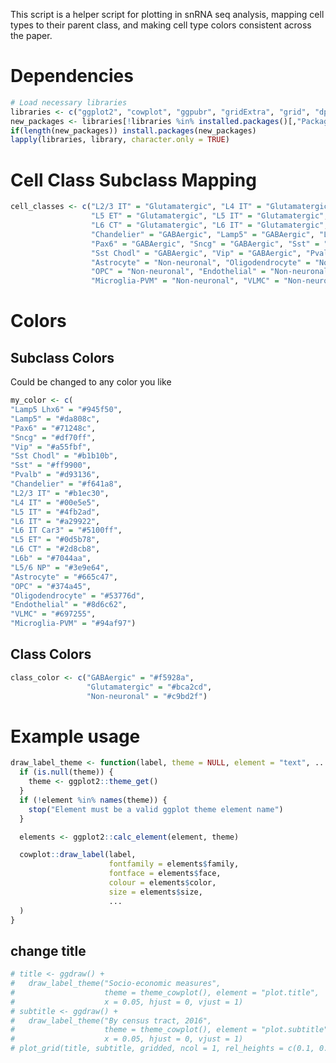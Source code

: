 This script is a helper script for plotting in snRNA seq analysis, mapping cell types to their parent class, and making cell type colors consistent across the paper.

# Dependencies
```r
# Load necessary libraries
libraries <- c("ggplot2", "cowplot", "ggpubr", "gridExtra", "grid", "dplyr", "tidyverse")
new_packages <- libraries[!libraries %in% installed.packages()[,"Package"]]
if(length(new_packages)) install.packages(new_packages)
lapply(libraries, library, character.only = TRUE)
```
# Cell Class Subclass Mapping
```r
cell_classes <- c("L2/3 IT" = "Glutamatergic", "L4 IT" = "Glutamatergic", "L5/6 NP" = "Glutamatergic",
                  "L5 ET" = "Glutamatergic", "L5 IT" = "Glutamatergic", "L6b" = "Glutamatergic",
                  "L6 CT" = "Glutamatergic", "L6 IT" = "Glutamatergic", "L6 IT Car3" = "Glutamatergic",
                  "Chandelier" = "GABAergic", "Lamp5" = "GABAergic", "Lamp5 Lhx6" = "GABAergic",
                  "Pax6" = "GABAergic", "Sncg" = "GABAergic", "Sst" = "GABAergic",
                  "Sst Chodl" = "GABAergic", "Vip" = "GABAergic", "Pvalb" = "GABAergic",
                  "Astrocyte" = "Non-neuronal", "Oligodendrocyte" = "Non-neuronal",
                  "OPC" = "Non-neuronal", "Endothelial" = "Non-neuronal", 
                  "Microglia-PVM" = "Non-neuronal", "VLMC" = "Non-neuronal")

```
# Colors
## Subclass Colors
Could be changed to any color you like
```r
my_color <- c(
"Lamp5 Lhx6" = "#945f50",
"Lamp5" = "#da808c",
"Pax6" = "#71248c",
"Sncg" = "#df70ff",
"Vip" = "#a55fbf",
"Sst Chodl" = "#b1b10b",
"Sst" = "#ff9900",
"Pvalb" = "#d93136",
"Chandelier" = "#f641a8",
"L2/3 IT" = "#b1ec30",
"L4 IT" = "#00e5e5",
"L5 IT" = "#4fb2ad",
"L6 IT" = "#a29922",
"L6 IT Car3" = "#5100ff",
"L5 ET" = "#0d5b78",
"L6 CT" = "#2d8cb8",
"L6b" = "#7044aa",
"L5/6 NP" = "#3e9e64",
"Astrocyte" = "#665c47",
"OPC" = "#374a45",
"Oligodendrocyte" = "#53776d",
"Endothelial" = "#8d6c62",
"VLMC" = "#697255",
"Microglia-PVM" = "#94af97")
```
## Class Colors
```r
class_color <- c("GABAergic" = "#f5928a",
                 "Glutamatergic" = "#bca2cd",
                 "Non-neuronal" = "#c9bd2f")
```

# Example usage

```r
draw_label_theme <- function(label, theme = NULL, element = "text", ...) {
  if (is.null(theme)) {
    theme <- ggplot2::theme_get()
  }
  if (!element %in% names(theme)) {
    stop("Element must be a valid ggplot theme element name")
  }

  elements <- ggplot2::calc_element(element, theme)

  cowplot::draw_label(label, 
                      fontfamily = elements$family,
                      fontface = elements$face,
                      colour = elements$color,
                      size = elements$size,
                      ...
  )
}
```
## change title
```r
# title <- ggdraw() +
#   draw_label_theme("Socio-economic measures", 
#                    theme = theme_cowplot(), element = "plot.title",
#                    x = 0.05, hjust = 0, vjust = 1)
# subtitle <- ggdraw() +
#   draw_label_theme("By census tract, 2016",
#                    theme = theme_cowplot(), element = "plot.subtitle",
#                    x = 0.05, hjust = 0, vjust = 1)
# plot_grid(title, subtitle, gridded, ncol = 1, rel_heights = c(0.1, 0.1, 1))
```


